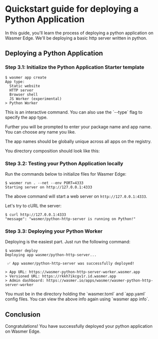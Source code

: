 
# Quickstart guide for deploying a Python Application

In this guide, you'll learn the process of deploying a python application on Wasmer Edge.
We'll be deploying a basic http server written in python.

## Deploying a Python Application

<Steps>

<Install />

<CliVersionCallout />

<Login />

### Step 3.1: Initialize the Python Application Starter template

```shell copy
$ wasmer app create
App type:
  Static website
  HTTP server
  Browser shell
  JS Worker (experimental)
> Python Worker
```

<Callout type="info" emoji="ℹ️">
  This is an interactive command. You can also use the `--type` flag to specify
  the app type.
</Callout>

Further you will be prompted to enter your package name and app name. You can choose any name you like.

<Callout type="warning" emoji="🚧">
  The app names should be globally unique across all apps on the registry.
</Callout>

You directory composition should look like this:

<FileTree>
  <FileTree.Folder name="src" defaultOpen>
    <FileTree.File name="main.py" />
  </FileTree.Folder>
  <FileTree.File name="wasmer.toml" />
  <FileTree.File name="app.yaml" />
</FileTree>

### Step 3.2: Testing your Python Application locally

Run the commands below to initialize files for Wasmer Edge:

```shell copy
$ wasmer run . --net --env PORT=4333
Starting server on http://127.0.0.1:4333
```

The above command will start a web server on `http://127.0.0.1:4333`.

Let's try to cURL the server:

```shell copy
$ curl http://127.0.0.1:4333
"message": "wasmer/python-http-server is running on Python!"
```

### Step 3.3: Deploying your Python Worker

Deploying is the easiest part. Just run the following command:

```shell copy
$ wasmer deploy
Deploying app wasmer/python-http-server...

 ✅ App wasmer/python-http-server was successfully deployed!

> App URL: https://wasmer-python-http-server-worker.wasmer.app
> Versioned URL: https://rkkh7ikcgv1r.id.wasmer.app
> Admin dashboard: https://wasmer.io/apps/wasmer/wasmer-python-http-server-worker
```

<Callout type="info" emoji="ℹ️">
  You must be in the directory holding the `wasmer.toml` and `app.yaml` config
  files.
</Callout>

<Callout type="transparent" emoji="💁">
  You can view the above info again using `wasmer app info`.
</Callout>

</Steps>

## Conclusion

Congratulations! You have successfully deployed your python application on Wasmer Edge.
